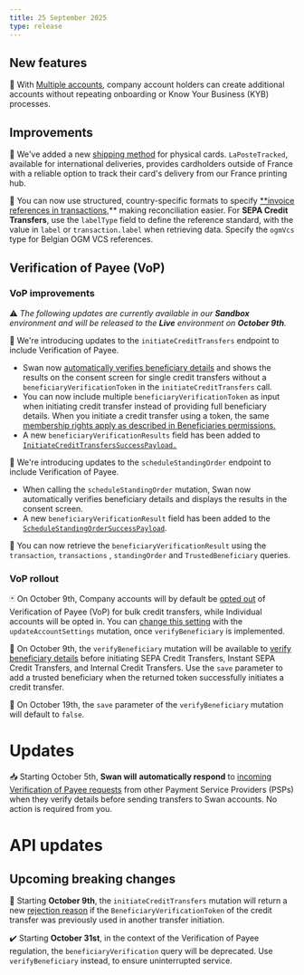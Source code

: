 ```yaml
---
title: 25 September 2025
type: release
---
```


## New features

🏦 With [Multiple accounts](/preview/multiple-accounts/), company account holders can create additional accounts without repeating onboarding or Know Your Business (KYB) processes.

## Improvements

🚚 We've added a new [shipping method](/topics/cards/physical/#shipping-methods) for physical cards. `LaPosteTracked`, available for international deliveries, provides cardholders outside of France with a reliable option to track their card's delivery from our France printing hub.

📄 You can now use structured, country-specific formats to specify [**invoice references in transactions](/topics/payments/credit-transfers/sepa/guide-initiate-ct),** making reconciliation easier. For **SEPA Credit Transfers**, use the `labelType` field to define the reference standard, with the value in `label` or `transaction.label` when retrieving data. Specify the `ogmVcs` type for Belgian OGM VCS references.

## Verification of Payee (VoP)

### VoP improvements

⚠️ *The following updates are currently available in our **Sandbox** environment and will be released to the **Live** environment on **October 9th**.*

💸 We're introducing updates to the `initiateCreditTransfers` endpoint to include Verification of Payee. 

- Swan now [automatically verifies beneficiary details](/preview/vop/verification-of-payee#option-1) and shows the results on the consent screen for single credit transfers without a `beneficiaryVerificationToken` in the `initiateCreditTransfers` call.
- You can now include multiple `beneficiaryVerificationToken` as input when initiating credit transfer instead of providing full beneficiary details. When you initiate a credit transfer using a token, the same [membership rights apply as described in Beneficiaries permissions.](/preview/vop/guide-verify-beneficiary#token-permissions)
- A new `beneficiaryVerificationResults` field has been added to [`InitiateCreditTransfersSuccessPayload.`](https://api-reference.swan.io/objects/initiate-credit-transfers-success-payload/)

💸 We're introducing updates to the `scheduleStandingOrder` endpoint to include Verification of Payee.

- When calling the `scheduleStandingOrder` mutation, Swan now automatically verifies beneficiary details and displays the results in the consent screen.
- A new `beneficiaryVerificationResult` field has been added to the  [`ScheduleStandingOrderSuccessPayload`](https://api-reference.swan.io/objects/schedule-standing-order-success-payload/).

💸  You can now retrieve the `beneficiaryVerificationResult` using the  `transaction`, `transactions` , `standingOrder` and `TrustedBeneficiary` queries.

### VoP rollout

🃏 On October 9th, Company accounts will by default be [opted out](/preview/vop/bulk-credit-transfers#bulk-requirements) of Verification of Payee (VoP) for bulk credit transfers, while Individual accounts will be opted in. You can [change this setting](/preview/vop/bulk-credit-transfers#changing-settings) with the `updateAccountSettings` mutation, once `verifyBeneficiary` is implemented.

📡 On October 9th, the `verifyBeneficiary` mutation will be available to [verify beneficiary details](/preview/vop/guide-verify-beneficiary/) before initiating SEPA Credit Transfers, Instant SEPA Credit Transfers, and Internal Credit Transfers. Use the `save` parameter to add a trusted beneficiary when the returned token successfully initiates a credit transfer.

📩 On October 19th, the `save` parameter of the `verifyBeneficiary` mutation will default to `false`.

# Updates

📥 Starting October 5th, **Swan will** **automatically respond** to [incoming Verification of Payee requests](/preview/vop/incoming-vop-requests/) from other Payment Service Providers (PSPs) when they verify details before sending transfers to Swan accounts. No action is required from you.

# **API updates**

## Upcoming breaking changes

🛑 Starting **October 9th**, the `initiateCreditTransfers` mutation will return a new [rejection reason](https://api-reference.swan.io/objects/beneficiary-verification-token-already-consumed-rejection/) if the `BeneficiaryVerificationToken` of the credit transfer was previously used in another transfer initiation. 

✔️ Starting **October 31st**, in the context of the Verification of Payee regulation, the `beneficiaryVerification` query will be deprecated. Use `verifyBeneficiary` instead, to ensure uninterrupted service.